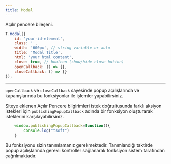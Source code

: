 ```yaml
---
title: Modal
---
```

Açılır pencere bileşeni.

```javascript 
T.modal({
    id: 'your-id-element',
    class: '',
    width: '600px', // string variable or auto
    title: 'Modal Title',
    html: 'your html content',
    close: true, // boolean (show/hide close button)
    openCallback: () => {},
    closeCallback: () => {}
});
```

---

<code>openCallback</code> ve <code>closeCallback</code> sayesinde 
popup açılışlarında ve kapanışlarında bu 
fonksiyonlar ile işlemler yapabilirsiniz.

Siteye eklenen Açılır Pencere bilgirimleri
istek doğrultusunda farklı aksiyon istekleri 
için <code>publishingPopupCallback</code> adında bir fonksiyon 
oluşturarak isteklerini karşılayabilirsiniz. 

```javascript 
    window.publishingPopupCallback=function(){
        console.log("tsoft")
    }
```

Bu fonksiyonu sizin tanımlamanız gerekmektedir. 
Tanımlandığı taktirde popup açılışlarında gerekli 
kontroller sağlanarak fonksiyon sistem tarafından çağrılmaktadır. 